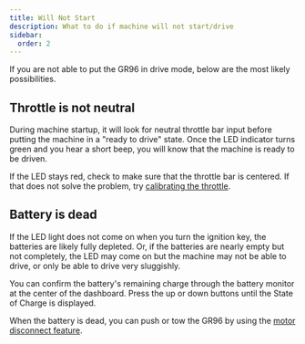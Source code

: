 ```yaml
---
title: Will Not Start
description: What to do if machine will not start/drive
sidebar:
  order: 2
---
```


If you are not able to put the GR96 in drive mode, below are the most likely possibilities.

## Throttle is not neutral

During machine startup, it will look for neutral throttle bar input before putting the machine in a "ready to drive" state. Once the LED indicator turns green and you hear a short beep, you will know that the machine is ready to be driven.

If the LED stays red, check to make sure that the throttle bar is centered. If that does not solve the problem, try [calibrating the throttle](/operations/throttle-calibration).

## Battery is dead

If the LED light does not come on when you turn the ignition key, the batteries are likely fully depleted. Or, if the batteries are nearly empty but not completely, the LED may come on but the machine may not be able to drive, or only be able to drive very sluggishly.

You can confirm the battery's remaining charge through the battery monitor at the center of the dashboard. Press the up or down buttons until the State of Charge is displayed.

When the battery is dead, you can push or tow the GR96 by using the [motor disconnect feature](/troubleshooting/dead-battery).